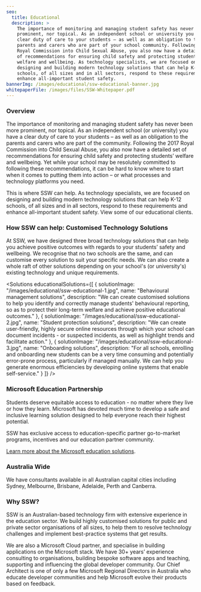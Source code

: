 ```yaml
---
seo:
  title: Educational
  description: >
    The importance of monitoring and managing student safety has never been more
    prominent, nor topical. As an independent school or university you have a
    clear duty of care to your students – as well as an obligation to the
    parents and carers who are part of your school community. Following the 2017
    Royal Commission into Child Sexual Abuse, you also now have a detailed set
    of recommendations for ensuring child safety and protecting students’
    welfare and wellbeing. As technology specialists, we are focused on
    designing and building modern technology solutions that can help K-12
    schools, of all sizes and in all sectors, respond to these requirements and
    enhance all-important student safety.
bannerImg: /images/educational/ssw-educational-banner.jpg
whitepaperFile: /images/files/SSW-Whitepaper.pdf
---
```


### Overview

The importance of monitoring and managing student safety has never been more prominent, nor topical. As an independent school (or university) you have a clear duty of care to your students – as well as an obligation to the parents and carers who are part of the community. Following the 2017 Royal Commission into Child Sexual Abuse, you also now have a detailed set of recommendations for ensuring child safety and protecting students’ welfare and wellbeing. Yet while your school may be resolutely committed to following these recommendations, it can be hard to know where to start when it comes to putting them into action – or what processes and technology platforms you need.

This is where SSW can help. As technology specialists, we are focused on designing and building modern technology solutions that can help K-12 schools, of all sizes and in all sectors, respond to these requirements and enhance all-important student safety. View some of our educational clients.

### How SSW can help: Customised Technology Solutions

At SSW, we have designed three broad technology solutions that can help you achieve positive outcomes with regards to your students’ safety and wellbeing. We recognise that no two schools are the same, and can customise every solution to suit your specific needs. We can also create a whole raft of other solutions depending on your school's (or university's) existing technology and unique requirements.

<Solutions
  educationalSolutions={[
    {
      solutionImage: "/images/educational/ssw-educational-1.jpg",
      name: "Behavioural management solutions",
      description:
        "We can create customised solutions to help you identify and correctly       manage students' behavioural reporting, so as to protect their long-term       welfare and achieve positive educational outcomes."
    },
    {
      solutionImage: "/images/educational/ssw-educational-2.jpg",
      name: "Student protection solutions",
      description:
        "We can create user-friendly, highly secure online resources through which       your school can document incidents - or suspected incidents, as well as       highlight trends and facilitate action."
    },
    {
      solutionImage: "/images/educational/ssw-educational-3.jpg",
      name: "Onboarding solutions",
      description:
        "For all schools, enrolling and onboarding new students can be a very time       consuming and potentially error-prone process, particularly if managed       manually. We can help you generate enormous efficiencies by developing       online systems that enable self-service."
    }
  ]}
/>

### Microsoft Education Partnership

Students deserve equitable access to education - no matter where they live or how they learn. Microsoft has devoted much time to develop a safe and inclusive learning solution designed to help everyone reach their highest potential.

SSW has exclusive access to education-specific partner go-to-market programs, incentives and our education partner community.  

[Learn more about the Microsoft education solutions](https://www.microsoft.com/en-in/education?ef_id=aac03e2b620b14e4038b5d589ffb76b5\:G:s\&OCID=AIDcmmf9ba61yr_SEM_aac03e2b620b14e4038b5d589ffb76b5\:G:s\&utm_source=bing\&s_kwcid=AL!11608!10!79096310478653!79096675885883\&msclkid=aac03e2b620b14e4038b5d589ffb76b5).

<Whitepaper title="Read the whitepaper: Protecting students' welfare and wellbeing in Australian independent schools" description="As an independent school, protecting the safety and wellbeing of your students is of vital importance. In this whitepaper, we highlight the importance of student safety, discuss Australian schools’ duty of care in the context of recent investigations, and provide examples of how a customised technology solution could help schools meet the ten Child Safe Standards as recommended by 2017 Royal Commission into Child Sexual Abuse." buttonText="DOWNLOAD THE WHITEPAPER NOW" />

<VideoEmbed url="https://www.youtube.com/embed/Mc24zR5rprI?autoplay=1" />

### Australia Wide

We have consultants available in all Australian capital cities including Sydney, Melbourne, Brisbane, Adelaide, Perth and Canberra.

<BookingForm />

### Why SSW?

SSW is an Australian-based technology firm with extensive experience in the education sector. We build highly customised solutions for public and private sector organisations of all sizes, to help them to resolve technology challenges and implement best-practice systems that get results.

We are also a Microsoft Cloud partner, and specialise in building applications on the Microsoft stack. We have 30+ years’ experience consulting to organisations, building bespoke software apps and teaching, supporting and influencing the global developer community. Our Chief Architect is one of only a few Microsoft Regional Directors in Australia who educate developer communities and help Microsoft evolve their products based on feedback.

<ContactUs buttonText="CALL US TODAY" link="https://www.ssw.com.au/ssw/Company/ContactUs.aspx" />
